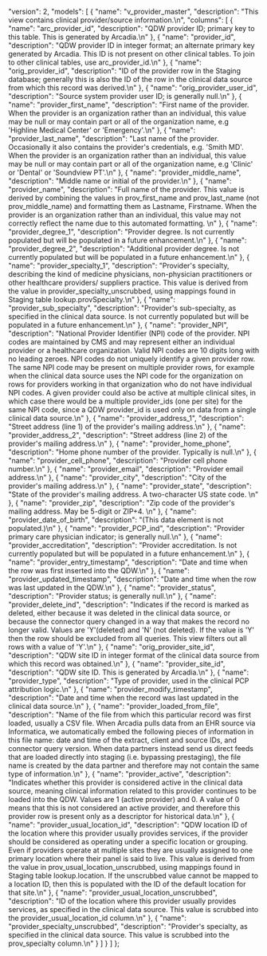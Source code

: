   "version": 2,
  "models": [
    {
      "name": "v_provider_master",
      "description": "This view contains clinical provider/source information.\n",
      "columns": [
        {
          "name": "arc_provider_id",
          "description": "QDW provider ID; primary key to this table. This is generated by Arcadia.\n"
        },
        {
          "name": "provider_id",
          "description": "QDW provider ID in integer format; an alternate primary key generated by Arcadia. This ID is not present on other clinical tables. To join to other clinical tables, use arc_provider_id.\n"
        },
        {
          "name": "orig_provider_id",
          "description": "ID of the provider row in the Staging database; generally this is also the ID of the row in the clinical data source from which this record was derived.\n"
        },
        {
          "name": "orig_provider_user_id",
          "description": "Source system provider user ID; is generally null.\n"
        },
        {
          "name": "provider_first_name",
          "description": "First name of the provider. When the provider is an organization rather than an individual, this value may be null or may contain part or all of the organization name, e.g 'Highline Medical Center' or 'Emergency'.\n"
        },
        {
          "name": "provider_last_name",
          "description": "Last name of the provider. Occasionally it also contains the provider's credentials, e.g. 'Smith MD'. When the provider is an organization rather than an individual, this value may be null or may contain part or all of the organization name, e.g 'Clinic' or 'Dental' or 'Soundview PT'.\n"
        },
        {
          "name": "provider_middle_name",
          "description": "Middle name or initial of the provider.\n"
        },
        {
          "name": "provider_name",
          "description": "Full name of the provider. This value is derived by combining the values in prov_first_name and prov_last_name (not prov_middle_name) and formatting them as Lastname, Firstname. When the provider is an organization rather than an individual, this value may not correctly reflect the name due to this automated formatting. \n"
        },
        {
          "name": "provider_degree_1",
          "description": "Provider degree. Is not currently populated but will be populated in a future enhancement.\n"
        },
        {
          "name": "provider_degree_2",
          "description": "Additional provider degree. Is not currently populated but will be populated in a future enhancement.\n"
        },
        {
          "name": "provider_specialty_1",
          "description": "Provider's specialty, describing the kind of medicine physicians, non-physician practitioners or other healthcare providers/ suppliers practice. This value is derived from the value in provider_specialty_unscrubbed, using mappings found in Staging table lookup.provSpecialty.\n"
        },
        {
          "name": "provider_sub_specialty",
          "description": "Provider's sub-specialty, as specified in the clinical data source. Is not currently populated but will be populated in a future enhancement.\n"
        },
        {
          "name": "provider_NPI",
          "description": "National Provider Identifier (NPI) code of the provider. NPI codes are maintained by CMS and may represent either an individual provider or a healthcare organization. Valid NPI codes are 10 digits long with no leading zeroes. NPI codes do not uniquely identify a given provider row. The same NPI code may be present on multiple provider rows, for example when the clinical data source uses the NPI code for the organization on rows for providers working in that organization who do not have individual NPI codes. A given provider could also be active at multiple clinical sites, in which case there would be a multiple provider_ids (one per site) for the same NPI code, since a QDW provider_id is used only on data from a single clinical data source.\n"
        },
        {
          "name": "provider_address_1",
          "description": "Street address (line 1) of the provider's mailing address.\n"
        },
        {
          "name": "provider_address_2",
          "description": "Street address (line 2) of the provider's mailing address.\n"
        },
        {
          "name": "provider_home_phone",
          "description": "Home phone number of the provider. Typically is null.\n"
        },
        {
          "name": "provider_cell_phone",
          "description": "Provider cell phone number.\n"
        },
        {
          "name": "provider_email",
          "description": "Provider email address.\n"
        },
        {
          "name": "provider_city",
          "description": "City of the provider's mailing address.\n"
        },
        {
          "name": "provider_state",
          "description": "State of the provider's mailing address. A two-character US state code.  \n"
        },
        {
          "name": "provider_zip",
          "description": "Zip code of the provider's mailing address. May be 5-digit or ZIP+4.  \n"
        },
        {
          "name": "provider_date_of_birth",
          "description": "(This data element is not populated.)\n"
        },
        {
          "name": "provider_PCP_ind",
          "description": "Provider primary care physician indicator; is generally null.\n"
        },
        {
          "name": "provider_accreditation",
          "description": "Provider accreditation. Is not currently populated but will be populated in a future enhancement.\n"
        },
        {
          "name": "provider_entry_timestamp",
          "description": "Date and time when the row was first inserted into the QDW.\n"
        },
        {
          "name": "provider_updated_timestamp",
          "description": "Date and time when the row was last updated in the QDW.\n"
        },
        {
          "name": "provider_status",
          "description": "Provider status; is generally null.\n"
        },
        {
          "name": "provider_delete_ind",
          "description": "Indicates if the record is marked as deleted, either because it was deleted in the clinical data source, or because the connector query changed in a way that makes the record no longer valid. Values are 'Y'(deleted) and 'N' (not deleted). If the value is 'Y' then the row should be excluded from all queries. This view filters out all rows with a value of 'Y'.\n"
        },
        {
          "name": "orig_provider_site_id",
          "description": "QDW site ID in integer format of the clinical data source from which this record was obtained.\n"
        },
        {
          "name": "provider_site_id",
          "description": "QDW site ID. This is generated by Arcadia.\n"
        },
        {
          "name": "provider_type",
          "description": "Type of provider, used in the clinical PCP attribution logic.\n"
        },
        {
          "name": "provider_modify_timestamp",
          "description": "Date and time when the record was last updated in the clinical data source.\n"
        },
        {
          "name": "provider_loaded_from_file",
          "description": "Name of the file from which this particular record was first loaded, usually a CSV file. When Arcadia pulls data from an EHR source via Informatica, we automatically embed the following pieces of information in this file name: date and time of the extract, client and source IDs, and connector query version. When data partners instead send us direct feeds that are loaded directly into staging (i.e. bypassing prestaging), the file name is created by the data partner and therefore may not contain the same type of information.\n"
        },
        {
          "name": "provider_active",
          "description": "Indicates whether this provider is considered active in the clinical data source, meaning clinical information related to this provider continues to be loaded into the QDW. Values are 1 (active provider) and 0. A value of 0 means that this is not considered an active provider, and therefore this provider row is present only as a descriptor for historical data.\n"
        },
        {
          "name": "provider_usual_location_id",
          "description": "QDW location ID of the location where this provider usually provides services, if the provider should be considered as operating under a specific location or grouping. Even if providers operate at multiple sites they are usually assigned to one primary location where their panel is said to live. This value is derived from the value in prov_usual_location_unscrubbed, using mappings found in Staging table lookup.location. If the unscrubbed value cannot be mapped to a location ID, then this is populated with the ID of the default location for that site.\n"
        },
        {
          "name": "provider_usual_location_unscrubbed",
          "description": "ID of the location where this provider usually provides services, as specified in the clinical data source. This value is scrubbed into the provider_usual_location_id column.\n"
        },
        {
          "name": "provider_specialty_unscrubbed",
          "description": "Provider's specialty, as specified in the clinical data source. This value is scrubbed into the prov_specialty column.\n"
        }
      ]
    }
  ]
};

